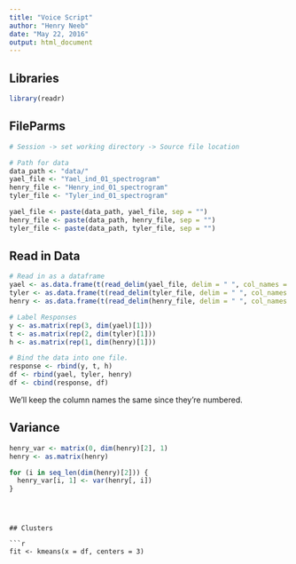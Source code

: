 ```yaml
---
title: "Voice Script"
author: "Henry Neeb"
date: "May 22, 2016"
output: html_document
---
```


## Libraries

```r
library(readr)
```

## FileParms
```r
# Session -> set working directory -> Source file location

# Path for data
data_path <- "data/"
yael_file <- "Yael_ind_01_spectrogram"
henry_file <- "Henry_ind_01_spectrogram"
tyler_file <- "Tyler_ind_01_spectrogram"

yael_file <- paste(data_path, yael_file, sep = "")
henry_file <- paste(data_path, henry_file, sep = "")
tyler_file <- paste(data_path, tyler_file, sep = "")
```

## Read in Data

```r
# Read in as a dataframe
yael <- as.data.frame(t(read_delim(yael_file, delim = " ", col_names = FALSE)))
tyler <- as.data.frame(t(read_delim(tyler_file, delim = " ", col_names = FALSE)))
henry <- as.data.frame(t(read_delim(henry_file, delim = " ", col_names = FALSE)))

# Label Responses
y <- as.matrix(rep(3, dim(yael)[1]))
t <- as.matrix(rep(2, dim(tyler)[1]))
h <- as.matrix(rep(1, dim(henry)[1]))

# Bind the data into one file.
response <- rbind(y, t, h)
df <- rbind(yael, tyler, henry)
df <- cbind(response, df)
```

We'll keep the column names the same since they're numbered.

## Variance

```r
henry_var <- matrix(0, dim(henry)[2], 1)
henry <- as.matrix(henry)

for (i in seq_len(dim(henry)[2])) {
  henry_var[i, 1] <- var(henry[, i])
}



```

```


## Clusters

```r
fit <- kmeans(x = df, centers = 3)
```

